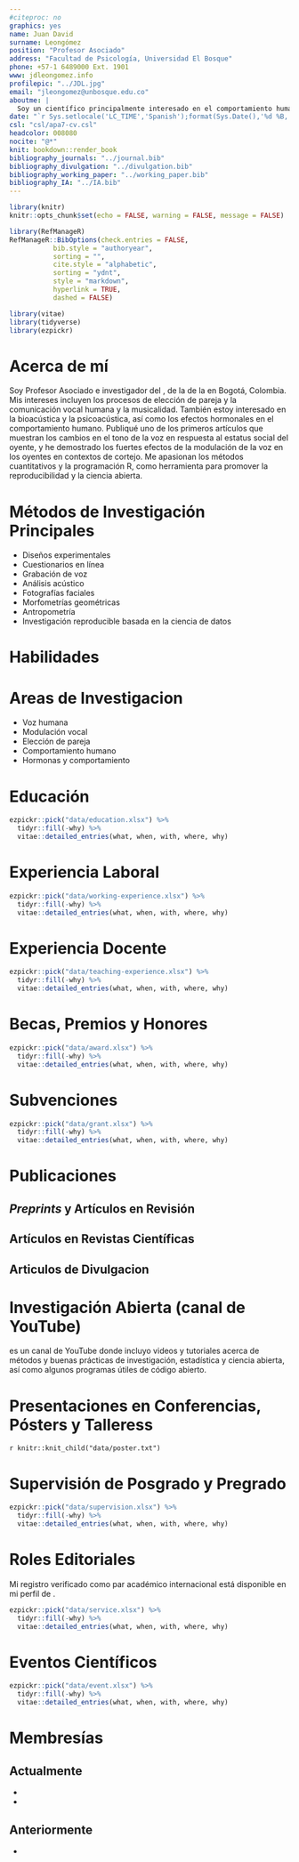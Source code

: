 ```yaml
---
#citeproc: no
graphics: yes
name: Juan David
surname: Leongómez
position: "Profesor Asociado"
address: "Facultad de Psicología, Universidad El Bosque"
phone: +57-1 6489000 Ext. 1901
www: jdleongomez.info
profilepic: "../JDL.jpg"
email: "jleongomez@unbosque.edu.co"
aboutme: |
  Soy un científico principalmente interesado en el comportamiento humano, y más recientemente en métodos cuantitativos y ciencia reproducible.
date: "`r Sys.setlocale('LC_TIME','Spanish');format(Sys.Date(),'%d %B, %Y')`"
csl: "csl/apa7-cv.csl"
headcolor: 008080
nocite: "@*"
knit: bookdown::render_book
bibliography_journals: "../journal.bib"
bibliography_divulgation: "../divulgation.bib"
bibliography_working_paper: "../working_paper.bib"
bibliography_IA: "../IA.bib"
---
```


```r
library(knitr)
knitr::opts_chunk$set(echo = FALSE, warning = FALSE, message = FALSE)

library(RefManageR)
RefManageR::BibOptions(check.entries = FALSE,
           bib.style = "authoryear",
           sorting = "",
           cite.style = "alphabetic",
           sorting = "ydnt",
           style = "markdown",
           hyperlink = TRUE,
           dashed = FALSE)

library(vitae)
library(tidyverse)
library(ezpickr)
```

# Acerca de mí

Soy Profesor Asociado e investigador del [\textcolor{teal}{Laboratorio de Análisis del Comportamiento Humano (LACH)}](https://sites.google.com/unbosque.edu.co/lach-es), de la [\textcolor{teal}{Facultad de Psicología}](https://www.uelbosque.edu.co/psicologia) de la [\textcolor{teal}{Universidad El Bosque}](https://www.uelbosque.edu.co/) en Bogotá, Colombia. Mis intereses incluyen los procesos de elección de pareja y la comunicación vocal humana y la musicalidad. También estoy interesado en la bioacústica y la psicoacústica, así como los efectos hormonales en el comportamiento humano. Publiqué uno de los primeros artículos que muestran los cambios en el tono de la voz en respuesta al estatus social del oyente, y he demostrado los fuertes efectos de la modulación de la voz en los oyentes en contextos de cortejo. Me apasionan los métodos cuantitativos y la programación R, como herramienta para promover la reproducibilidad y la ciencia abierta.

# Métodos de Investigación Principales

 * Diseños experimentales
 * Cuestionarios en línea 
 * Grabación de voz
 * Análisis acústico
 * Fotografías faciales
 * Morfometrías geométricas
 * Antropometría
 * Investigación reproducible basada en la ciencia de datos

# Habilidades

\begin{cvskills}
  \cvskill
    {Ciencia de Datos}
    {R (avanzado: todo el procesamiento de datos, análisis, diagramas y tablas -e incluso esta HV- hechas en R)}

  \cvskill
    {Informes reproducibles}
    {Markdown/Rmarkdown (incluyendo {\fontfamily{cmr}\selectfont\LaTeX})}

  \cvskill
    {Investigación Cuantitativa}
    {Modelos lineales generales y generalizados, modelos de efectos lineales mixtos, PCA}

  \cvskill
    {Software}
    {R, RStudio, Praat, Audacity, InkScape, Mendeley, Zotero}

  \cvskill
    {Idiomas}
    {Inglés/Español}
\end{cvskills}

# Areas de Investigacion

 * Voz humana
 * Modulación vocal
 * Elección de pareja
 * Comportamiento humano
 * Hormonas y comportamiento

# Educación

```r
ezpickr::pick("data/education.xlsx") %>%
  tidyr::fill(-why) %>%
  vitae::detailed_entries(what, when, with, where, why)
```

# Experiencia Laboral

```r
ezpickr::pick("data/working-experience.xlsx") %>%
  tidyr::fill(-why) %>%
  vitae::detailed_entries(what, when, with, where, why)
```

# Experiencia Docente

```r
ezpickr::pick("data/teaching-experience.xlsx") %>%
  tidyr::fill(-why) %>%
  vitae::detailed_entries(what, when, with, where, why)
```

# Becas, Premios y Honores

```r
ezpickr::pick("data/award.xlsx") %>%
  tidyr::fill(-why) %>%
  vitae::detailed_entries(what, when, with, where, why)
```

# Subvenciones

```r
ezpickr::pick("data/grant.xlsx") %>%
  tidyr::fill(-why) %>%
  vitae::detailed_entries(what, when, with, where, why)
```

# Publicaciones

## *Preprints* y Artículos en Revisión

\begingroup
\setlength{\parindent}{-0.5in}
\setlength{\leftskip}{0.5in}

::: {#refs_working_paper}
:::
\endgroup

## Artículos en Revistas Científicas

\begingroup
\setlength{\parindent}{-0.5in}
\setlength{\leftskip}{0.5in}

::: {#refs_journals}
:::
\endgroup

## Articulos de Divulgacion

\begingroup
\setlength{\parindent}{-0.5in}
\setlength{\leftskip}{0.5in}

::: {#refs_divulgation}
:::
\endgroup

# Investigación Abierta (canal de YouTube)

[\textcolor{teal}{Investigación Abierta}](https://www.youtube.com/user/juanleongomez/featured) es un canal de YouTube donde incluyo videos y tutoriales acerca de métodos y buenas prácticas de investigación, estadística y ciencia abierta, así como algunos programas útiles de código abierto.

\begingroup
\setlength{\parindent}{-0.5in}
\setlength{\leftskip}{0.5in}

::: {#refs_IA}
:::
\endgroup

# Presentaciones en Conferencias, Pósters y Talleress

\begingroup
\setlength{\parindent}{-0.5in}
\setlength{\leftskip}{0.5in}

`r knitr::knit_child("data/poster.txt")`

\endgroup

# Supervisión de Posgrado y Pregrado

```r
ezpickr::pick("data/supervision.xlsx") %>%
  tidyr::fill(-why) %>%
  vitae::detailed_entries(what, when, with, where, why)
```

# Roles Editoriales

Mi registro verificado como par académico internacional está disponible en mi perfil de [\textcolor{teal}{Publons}](https://publons.com/researcher/1333339/juan-david-leongomez/).

```r
ezpickr::pick("data/service.xlsx") %>%
  tidyr::fill(-why) %>%
  vitae::detailed_entries(what, when, with, where, why)
```

# Eventos Científicos

```r
ezpickr::pick("data/event.xlsx") %>%
  tidyr::fill(-why) %>%
  vitae::detailed_entries(what, when, with, where, why)
```

# Membresías

## Actualmente

  * [\textcolor{teal}{International Society for Human Ethology (ISHE)}](https://ishe.org/)
  * [\textcolor{teal}{Association for Psychological Science (APS)}](https://www.psychologicalscience.org/)
  
## Anteriormente

  * [\textcolor{teal}{European Human Behaviour and Evolution Association (EHBEA)}](https://www.cambridge.org/core/membership/ehbea)

<!-- *`r Sys.Date()`* -->
